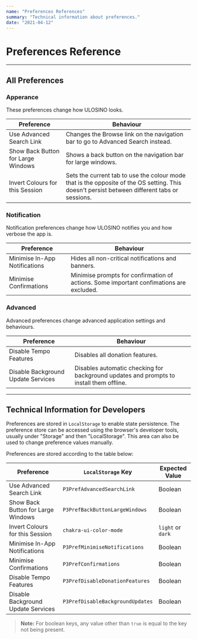 ```yaml
---
name: "Preferences References"
summary: "Technical information about preferences."
date: "2021-04-12"
---
```


# Preferences Reference

---

## All Preferences

### Apperance

These preferences change how ULOSINO looks.

| Preference                         | Behaviour                                                                                                                                    |
| ---------------------------------- | -------------------------------------------------------------------------------------------------------------------------------------------- |
| Use Advanced Search Link           | Changes the Browse link on the navigation bar to go to Advanced Search instead.                                                              |
| Show Back Button for Large Windows | Shows a back button on the navigation bar for large windows.                                                                                 |
| Invert Colours for this Session    | Sets the current tab to use the colour mode that is the opposite of the OS setting. This doesn't persist between different tabs or sessions. |

### Notification

Notification preferences change how ULOSINO notifies you and how verbose the app is.

| Preference                    | Behaviour                                                                               |
| ----------------------------- | --------------------------------------------------------------------------------------- |
| Minimise In-App Notifications | Hides all non-critical notifications and banners.                                       |
| Minimise Confirmations        | Minimise prompts for confirmation of actions. Some important confimations are excluded. |

### Advanced

Advanced preferences change advanced application settings and behaviours.

| Preference                         | Behaviour                                                                               |
| ---------------------------------- | --------------------------------------------------------------------------------------- |
| Disable Tempo Features             | Disables all donation features.                                                         |
| Disable Background Update Services | Disables automatic checking for background updates and prompts to install them offline. |

---

## Technical Information for Developers

Preferences are stored in `LocalStorage` to enable state persistence. The preference store can be accessed using the browser's developer tools, usually under "Storage" and then "LocalStorage". This area can also be used to change preference values manually.

Preferences are stored according to the table below:

| Preference                         | `LocalStorage` Key               | Expected Value    |
| ---------------------------------- | -------------------------------- | ----------------- |
| Use Advanced Search Link           | `P3PrefAdvancedSearchLink`       | Boolean           |
| Show Back Button for Large Windows | `P3PrefBackButtonLargeWindows`   | Boolean           |
| Invert Colours for this Session    | `chakra-ui-color-mode`           | `light` or `dark` |
| Minimise In-App Notifications      | `P3PrefMinimiseNotifications`    | Boolean           |
| Minimise Confirmations             | `P3PrefConfirmations`            | Boolean           |
| Disable Tempo Features             | `P3PrefDisableDonationFeatures`  | Boolean           |
| Disable Background Update Services | `P3PrefDisableBackgroundUpdates` | Boolean           |

> **Note:** For boolean keys, any value other than `true` is equal to the key not being present.
